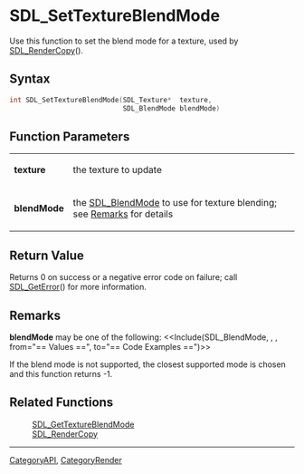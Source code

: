 
= SDL_SetTextureBlendMode =
Use this function to set the blend mode for a texture, used by [[SDL_RenderCopy]]().


== Syntax ==
<syntaxhighlight lang='c++'>
int SDL_SetTextureBlendMode(SDL_Texture*  texture,
                            SDL_BlendMode blendMode)
</syntaxhighlight>

== Function Parameters ==
{|
|'''texture'''
|the texture to update
|-
|'''blendMode'''
|the [[SDL_BlendMode]] to use for texture blending; see [[#blendMode|Remarks]] for details
|}

== Return Value ==
Returns 0 on success or a negative error code on failure; call [[SDL_GetError]]() for more information.

== Remarks ==
<span id="blendMode"></span> '''blendMode''' may be one of the following:
<<Include(SDL_BlendMode, , , from="== Values ==", to="== Code Examples ==")>>

If the blend mode is not supported, the closest supported mode is chosen and this function returns -1. 

== Related Functions ==
:[[SDL_GetTextureBlendMode]]
:[[SDL_RenderCopy]]

----
[[CategoryAPI]], [[CategoryRender]]
